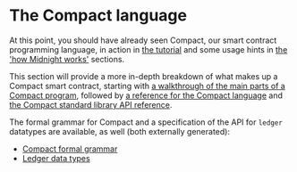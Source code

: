 ---
---

# The Compact language

At this point, you should have already seen Compact, our smart contract
programming language, in action in [the tutorial](/docs/develop/tutorial/index.mdx) and some
usage hints in [the 'how Midnight works'](/docs/develop/how-midnight-works/index.mdx) sections.

This section will provide a more in-depth breakdown of what makes up a Compact
smart contract, starting with
[a walkthrough of the main parts of a Compact program](/docs/develop/reference/compact/writing.mdx),
followed by [a reference for the Compact language](/docs/develop/reference/compact/lang-ref.mdx) and 
[the Compact standard library API reference](/docs/develop/reference/compact/compact-std-library/README.md).

The formal grammar for Compact and a specification of the API for
`ledger` datatypes are available, as well (both externally generated):
- [Compact formal grammar](./compact-grammar)
- [Ledger data types](./ledger-adt)
